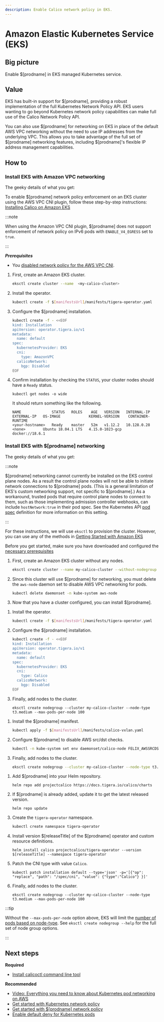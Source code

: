 ```yaml
---
description: Enable Calico network policy in EKS.
---
```


# Amazon Elastic Kubernetes Service (EKS)


## Big picture

Enable $[prodname] in EKS managed Kubernetes service.

## Value

EKS has built-in support for $[prodname], providing a robust implementation of the full Kubernetes Network Policy API. EKS users wanting to go beyond Kubernetes network policy capabilities can make full use of the Calico Network Policy API.

You can also use $[prodname] for networking on EKS in place of the default AWS VPC networking without the need to use IP addresses from the underlying VPC. This allows you to take advantage of the full set of $[prodname] networking features, including $[prodname]'s flexible IP address management capabilities.

## How to

### Install EKS with Amazon VPC networking

The geeky details of what you get:

<GeekDetails
  prodname='$[prodname]'
  details='Policy:Calico,IPAM:AWS,CNI:AWS,Overlay:No,Routing:VPC Native,Datastore:Kubernetes'
/>

To enable $[prodname] network policy enforcement on an EKS cluster using the AWS VPC CNI plugin, follow these step-by-step instructions: [Installing Calico on Amazon EKS](https://docs.aws.amazon.com/eks/latest/userguide/calico.html)

:::note

When using the Amazon VPC CNI plugin, $[prodname] does not support enforcement of network policy on IPv6 pods with `ENABLE_V4_EGRESS` set to `true`.

:::

***Prerequisites***

* You [disabled network policy for the AWS VPC CNI](https://docs.aws.amazon.com/eks/latest/userguide/network-policy-disable.html). 

1. First, create an Amazon EKS cluster.

   ```bash
   eksctl create cluster --name  <my-calico-cluster>
   ```

1. Install the operator.

   ```bash
   kubectl create -f $[manifestsUrl]/manifests/tigera-operator.yaml
   ```

1. Configure the $[prodname] installation.

   ```bash
   kubectl create -f - <<EOF
   kind: Installation
   apiVersion: operator.tigera.io/v1
   metadata:
     name: default
   spec:
     kubernetesProvider: EKS
     cni:
       type: AmazonVPC
     calicoNetwork:
       bgp: Disabled
   EOF
   ```

1. Confirm installation by checking the `STATUS`, your cluster nodes should have a `Ready` status.

   ```
   kubectl get nodes -o wide
   ```

   It should return something like the following.

   ```
   NAME              STATUS   ROLES    AGE   VERSION   INTERNAL-IP   EXTERNAL-IP   OS-IMAGE             KERNEL-VERSION    CONTAINER-RUNTIME
   <your-hostname>   Ready    master   52m   v1.12.2   10.128.0.28   <none>        Ubuntu 18.04.1 LTS   4.15.0-1023-gcp   docker://18.6.1
   ```
### Install EKS with $[prodname] networking

The geeky details of what you get:

<GeekDetails
  prodname='$[prodname]'
  details='Policy:Calico,IPAM:Calico,CNI:Calico,Overlay:VXLAN,Routing:Calico,Datastore:Kubernetes'
/>

:::note

$[prodname] networking cannot currently be installed on the EKS control plane nodes. As a result the control plane nodes
will not be able to initiate network connections to $[prodname] pods. (This is a general limitation of EKS's custom networking support,
not specific to $[prodname].) As a workaround, trusted pods that require control plane nodes to connect to them, such as those implementing
admission controller webhooks, can include `hostNetwork:true` in their pod spec. See the Kubernetes API
[pod spec](https://kubernetes.io/docs/reference/kubernetes-api/workload-resources/pod-v1/#PodSpec)
definition for more information on this setting.

:::

For these instructions, we will use `eksctl` to provision the cluster. However, you can use any of the methods in [Getting Started with Amazon EKS](https://docs.aws.amazon.com/eks/latest/userguide/getting-started.html)

Before you get started, make sure you have downloaded and configured the [necessary prerequisites](https://docs.aws.amazon.com/eks/latest/userguide/getting-started-eksctl.html#eksctl-prereqs)

1. First, create an Amazon EKS cluster without any nodes.

   ```bash
   eksctl create cluster --name my-calico-cluster --without-nodegroup
   ```

1. Since this cluster will use $[prodname] for networking, you must delete the `aws-node` daemon set to disable AWS VPC networking for pods.

   ```bash
   kubectl delete daemonset -n kube-system aws-node
   ```

1. Now that you have a cluster configured, you can install $[prodname].

<Tabs>
<TabItem label="Operator" value="Operator-0">

1. Install the operator.

   ```bash
   kubectl create -f $[manifestsUrl]/manifests/tigera-operator.yaml
   ```

1. Configure the $[prodname] installation.

   ```bash
   kubectl create -f - <<EOF
   kind: Installation
   apiVersion: operator.tigera.io/v1
   metadata:
     name: default
   spec:
     kubernetesProvider: EKS
     cni:
       type: Calico
     calicoNetwork:
       bgp: Disabled
   EOF
   ```

1. Finally, add nodes to the cluster.

   ```batch
   eksctl create nodegroup --cluster my-calico-cluster --node-type t3.medium --max-pods-per-node 100
   ```

</TabItem>
<TabItem label="Manifest" value="Manifest-1">

1. Install the $[prodname] manifest.

   ```bash
   kubectl apply -f $[manifestsUrl]/manifests/calico-vxlan.yaml
   ```

1. Configure $[prodname] to disable AWS src/dst checks.

   ```bash
   kubectl -n kube-system set env daemonset/calico-node FELIX_AWSSRCDSTCHECK=Disable
   ```

1. Finally, add nodes to the cluster.

   ```bash
   eksctl create nodegroup --cluster my-calico-cluster --node-type t3.medium --max-pods-per-node 100
   ```

</TabItem>
<TabItem label="Helm" value="Helm-2">

1. Add $[prodname] into your Helm repository.

    ```batch
    helm repo add projectcalico https://docs.tigera.io/calico/charts
    ```

1. If $[prodname] is already added, update it to get the latest released version.

    ```batch
    helm repo update
    ```

1. Create the `tigera-operator` namespace.

   ```bash
   kubectl create namespace tigera-operator
   ```

1. Install version $[releaseTitle] of the $[prodname] operator and custom resource definitions.

    ```batch
    helm install calico projectcalico/tigera-operator --version $[releaseTitle] --namespace tigera-operator
    ```

1. Patch the CNI type with value `Calico`.

    ```batch
    kubectl patch installation default --type='json' -p='[{"op": "replace", "path": "/spec/cni", "value": {"type":"Calico"} }]'
    ```

1. Finally, add nodes to the cluster.

    ```batch
    eksctl create nodegroup --cluster my-calico-cluster --node-type t3.medium --max-pods-per-node 100
    ```

</TabItem>
</Tabs>

:::tip

   Without the `--max-pods-per-node` option above, EKS will limit the [number of pods based on node-type](https://github.com/awslabs/amazon-eks-ami/blob/main/nodeadm/internal/kubelet/eni-max-pods.txt). See `eksctl create nodegroup --help` for the full set of node group options.

:::

## Next steps

**Required**

- [Install calicoctl command line tool](../../../operations/calicoctl/install.mdx)

**Recommended**

- [Video: Everything you need to know about Kubernetes pod networking on AWS](https://www.projectcalico.org/everything-you-need-to-know-about-kubernetes-pod-networking-on-aws/)
- [Get started with Kubernetes network policy](../../../network-policy/get-started/kubernetes-policy/kubernetes-network-policy.mdx)
- [Get started with $[prodname] network policy](../../../network-policy/get-started/calico-policy/calico-network-policy.mdx)
- [Enable default deny for Kubernetes pods](../../../network-policy/get-started/kubernetes-default-deny.mdx)
